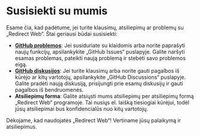 # Susisiekti su mumis

Esame čia, kad padėtume, jei turite klausimų, atsiliepimų ar problemų su „Redirect Web“. Štai geriausi būdai susisiekti:

- **[GitHub problemos](https://github.com/mshibanami/RedirectWeb/issues)**: Jei susiduriate su klaidomis arba norite paprašyti naujų funkcijų, apsilankykite „GitHub Issues“ puslapyje. Galite naršyti esamas problemas, pateikti naują problemą ir stebėti savo problemos eigą.
- **[GitHub diskusijos](https://github.com/mshibanami/RedirectWeb/discussions)**: Jei turite klausimų arba norite gauti pagalbos iš kūrėjo ar kitų vartotojų, apsilankykite „GitHub Discussions“ puslapyje. Galite pradėti naują diskusiją, prisijungti prie esamų diskusijų ir gauti pagalbos iš bendruomenės.
- **Atsiliepimų forma**: Galite atsiųsti mums atsiliepimų per atsiliepimų formą „Redirect Web“ programoje. Tai nusiųs el. laišką tiesiogiai kūrėjui, todėl jūsų atsiliepimai bus konfidencialūs nuo kitų vartotojų.

Dėkojame, kad naudojatės „Redirect Web“! Vertiname jūsų palaikymą ir atsiliepimus.